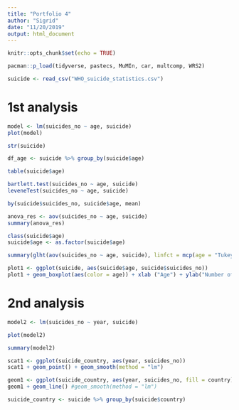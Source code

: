 ```yaml
---
title: "Portfolio 4"
author: "Sigrid"
date: "11/20/2019"
output: html_document
---
```


```r
knitr::opts_chunk$set(echo = TRUE)

pacman::p_load(tidyverse, pastecs, MuMIn, car, multcomp, WRS2)

```

```r

suicide <- read_csv("WHO_suicide_statistics.csv")

```

# 1st analysis 

```r

model <- lm(suicides_no ~ age, suicide)
plot(model)

str(suicide)

df_age <- suicide %>% group_by(suicide$age)

table(suicide$age)

bartlett.test(suicides_no ~ age, suicide)
leveneTest(suicides_no ~ age, suicide)

by(suicide$suicides_no, suicide$age, mean)

anova_res <- aov(suicides_no ~ age, suicide)
summary(anova_res)

class(suicide$age)
suicide$age <- as.factor(suicide$age)

summary(glht(aov(suicides_no ~ age, suicide), linfct = mcp(age = "Tukey")))

```
```r

plot1 <- ggplot(suicide, aes(suicide$age, suicide$suicides_no))
plot1 + geom_boxplot(aes(color = age)) + xlab ("Age") + ylab("Number of suicides") + theme_minimal()+ ggtitle("Number of suicides according to age from 1979-2016")


```


# 2nd analysis

```r

model2 <- lm(suicides_no ~ year, suicide)

plot(model2)

summary(model2)

scat1 <- ggplot(suicide_country, aes(year, suicides_no))
scat1 + geom_point() + geom_smooth(method = "lm")

geom1 <- ggplot(suicide_country, aes(year, suicides_no, fill = country)) 
geom1 + geom_line() #geom_smooth(method = "lm")

suicide_country <- suicide %>% group_by(suicide$country)



```

